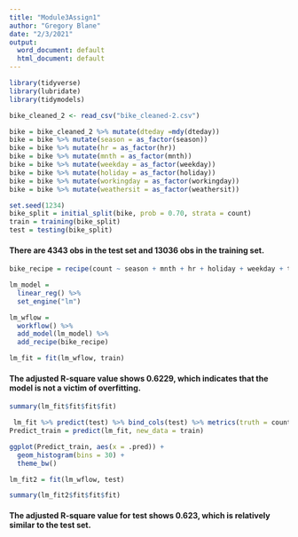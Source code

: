 ---
title: "Module3Assign1"
author: "Gregory Blane"
date: "2/3/2021"
output:
  word_document: default
  html_document: default
---
```{r}
library(tidyverse)
library(lubridate)
library(tidymodels)
```

```{r}
bike_cleaned_2 <- read_csv("bike_cleaned-2.csv")
```

```{r}
bike = bike_cleaned_2 %>% mutate(dteday =mdy(dteday))
bike = bike %>% mutate(season = as_factor(season))
bike = bike %>% mutate(hr = as_factor(hr))
bike = bike %>% mutate(mnth = as_factor(mnth))
bike = bike %>% mutate(weekday = as_factor(weekday))
bike = bike %>% mutate(holiday = as_factor(holiday))
bike = bike %>% mutate(workingday = as_factor(workingday))
bike = bike %>% mutate(weathersit = as_factor(weathersit))

```

```{r}
set.seed(1234)
bike_split = initial_split(bike, prob = 0.70, strata = count)
train = training(bike_split)
test = testing(bike_split)
```


#### There are 4343 obs in the test set and 13036 obs in the training set.


```{r}
bike_recipe = recipe(count ~ season + mnth + hr + holiday + weekday + temp + weathersit, train)

lm_model = 
  linear_reg() %>% 
  set_engine("lm")  

lm_wflow = 
  workflow() %>% 
  add_model(lm_model) %>% 
  add_recipe(bike_recipe)

lm_fit = fit(lm_wflow, train)
```


####  The adjusted R-square value shows  0.6229, which indicates that the model is not a victim of overfitting.    
```{r}
summary(lm_fit$fit$fit$fit)
```

```{r}
 lm_fit %>% predict(test) %>% bind_cols(test) %>% metrics(truth = count, estimate = .pred)
Predict_train = predict(lm_fit, new_data = train)
```


```{r}
ggplot(Predict_train, aes(x = .pred)) +
  geom_histogram(bins = 30) +
  theme_bw()
```

```{r}
lm_fit2 = fit(lm_wflow, test)
```

```{r}
summary(lm_fit2$fit$fit$fit)
```

#### The adjusted R-square value for test shows 0.623, which is relatively similar to the test set. 

